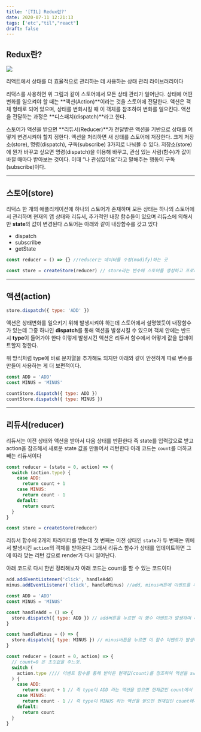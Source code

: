 ```yaml
---
title: '[TIL] Redux란?'
date: 2020-07-11 12:21:13
tags: ['etc',"til","react"]
draft: false
---
```


## Redux란?

![](/static/images/react&next/reducera.png)

리액트에서 상태를 더 효율적으로 관리하는 데 사용하는 상태 관리 라이브러리이다

리덕스를 사용하면 위 그림과 같이 스토어에서 모든 상태 관리가 일어난다. 상태에 어떤 변화를 일으켜야 할 때는 **액션(Action)**이라는 것을 스토어에 전달한다. 액션은 객체 형태로 되어 있으며, 상태를 변화시킬 때 이 객체를 참조하여 변화를 일으킨다. 액션을 전달하는 과정은 **디스패치(dispatch)**라고 한다.

스토어가 액션을 받으면 **리듀서(Reducer)**가 전달받은 액션을 기반으로 상태를 어떻게 변경시켜야 할지 정한다. 액션을 처리하면 새 상태를 스토어에 저장한다. 크게 저장소(store), 명령(dispatch), 구독(subscribe) 3가지로 나눠볼 수 있다. 저장소(store)에 뭔가 바꾸고 싶으면 명령(dispatch)을 이용해 바꾸고, 관심 있는 사람(함수)가 값이 바뀔 때마다 받아보는 것이다. 이때 “나 관심있어요”라고 말해주는 행동이 구독(subscribe)이다.

---

## 스토어(store)

리덕스 한 개의 애플리케이션에 하나의 스토어가 존재하며 모든 상태는 하나의 스토어에서 관리하며 현재의 앱 상태와 리듀서, 추가적인 내장 함수들이 있으며 리듀스에 의해서만 **state**의 값이 변경된다 스토어는 아래와 같이 내장함수를 갖고 있다

- dispatch
- subscrilbe
- getState

```javascript
const reducer = () => {} //reducer는 데이터를 수정(modify)하는 곳

const store = createStore(reducer) // store라는 변수에 스토어를 생성하고 프로퍼티로 리듀를 받는다
```

---

## 액션(action)

```javascript
store.dispatch({ type: 'ADD' })
```

액션은 상태변화를 일으키기 위해 발생시켜야 하는데 스토어에서 설명했듯이 내장함수가 있는데 그중 하나인 **dispatch**를 통해 액션을 발생시킬 수 있으며 객체 안에는 반드시 **type**이 들어가야 한다 이렇게 발생시킨 액션은 리듀서 함수에서 어떻게 값을 업데이트할지 정한다.

위 방식처럼 type에 바로 문자열을 추가해도 되지만 아래와 같이 안전하게 따로 변수를 만들어 사용하는 게 더 보편적이다.

```javascript
const ADD = 'ADD'
const MINUS = 'MINUS'

countStore.dispatch({ type: ADD })
countStore.dispatch({ type: MINUS })
```

---

## 리듀서(reducer)

리듀서는 이전 상태와 액션을 받아서 다음 상태를 반환한다 즉 state를 입력값으로 받고 action을 참조해서 새로운 state 값을 만들어서 리턴한다 아래 코드는 `count`를 더하고 빼는 리듀서이다

```javascript
const reducer = (state = 0, action) => {
  switch (action.type) {
    case ADD:
      return count + 1
    case MINUS:
      return count - 1
    default:
      return count
  }
}

const store = createStore(reducer)
```

리듀서 함수에 2개의 파라미터를 받는데 첫 번째는 이전 상태인 `state`가 두 번째는 위에서 발생시킨 `action`의 객체를 받아온다 그래서 리듀스 함수가 상태를 업데이트하면 그에 따라 맞는 리턴 값으로 render가 다시 일어난다.

아래 코드로 다시 한번 정리해보자 아래 코드는 count를 할 수 있는 코드이다

```javascript
add.addEventListener('click', handleAdd)
minus.addEventListener('click', handleMinus) //add, minus버튼에 이벤트를 추가한다

const ADD = 'ADD'
const MINUS = 'MINUS'

const handleAdd = () => {
  store.dispatch({ type: ADD }) // add버튼을 누르면 이 함수 이벤트가 발생하며 리듀서로 액션(type) 값을 보내준다
}

const handleMinus = () => {
  store.dispatch({ type: MINUS }) // minus버튼을 누르면 이 함수 이벤트가 발생하며 리듀서로 액션(type) 값을 보내준다
}

const reducer = (count = 0, action) => {
  // count=0 은 초깃값을 주느것.
  switch (
    action.type //// 이벤트 함수를 통해 받아온 현재값(count)를 참조하여 액션을 switch문을 통해 업데이트 할 값을 정한다
  ) {
    case ADD:
      return count + 1 // 즉 type이 ADD 라는 액션을 받으면 현재값인 count에서 + 1 을 더해주는것.
    case MINUS:
      return count - 1 // 즉 type이 MINUS 라는 액션을 받으면 현재값인 count에서 - 1 을 빼주는것.
    default:
      return count
  }
}
```
